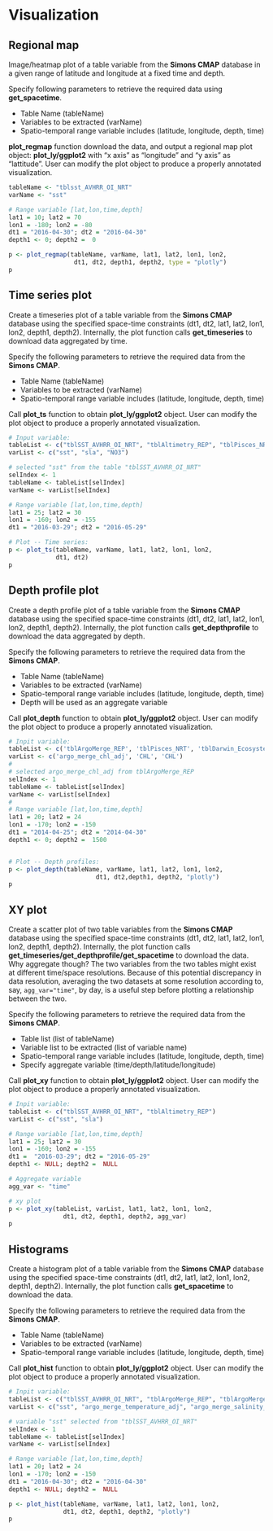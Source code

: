 # Visualization

<!-- There are two built-in options for making plots -- scatter plots to compare two -->
<!-- variable of interest, or histograms of individual variables. -->


## Regional map

Image/heatmap plot of a table variable from the **Simons CMAP** database in a given range of latitude and longitude at a fixed time and depth.

Specify following parameters to retrieve the required data using **get_spacetime**.

+ Table Name (tableName)
+ Variables to be extracted (varName)
+ Spatio-temporal range variable includes (latitude, longitude, depth, time)


**plot_regmap** function download the data, and output a regional map plot object: **plot_ly/ggplot2** with "x axis" as "longitude" and "y axis" as "lattitude". User can modify the plot object to produce a properly annotated visualization. 




```r

tableName <- "tblsst_AVHRR_OI_NRT"
varName <- "sst"

# Range variable [lat,lon,time,depth]
lat1 = 10; lat2 = 70
lon1 = -180; lon2 = -80
dt1 = "2016-04-30"; dt2 = "2016-04-30"
depth1 <- 0; depth2 =  0

p <- plot_regmap(tableName, varName, lat1, lat2, lon1, lon2,
                  dt1, dt2, depth1, depth2, type = "plotly")
p
```

## Time series plot

Create a timeseries plot of a table variable from the **Simons CMAP** database using the specified space-time constraints (dt1, dt2, lat1, lat2, lon1, lon2, depth1, depth2). Internally, the plot function calls **get_timeseries** to download data aggregated by time. 



Specify the following  parameters to retrieve the required data from the  **Simons CMAP**. 

+ Table Name (tableName)
+ Variables to be extracted (varName)
+ Spatio-temporal range variable includes (latitude, longitude, depth, time)




Call **plot_ts** function to obtain **plot_ly/ggplot2** object. User can modify the plot object to produce a properly annotated visualization. 


```r

# Input variable:
tableList <- c("tblSST_AVHRR_OI_NRT", "tblAltimetry_REP", "tblPisces_NRT")
varList <- c("sst", "sla", "NO3")

# selected "sst" from the table "tblSST_AVHRR_OI_NRT"
selIndex <- 1
tableName <- tableList[selIndex]
varName <- varList[selIndex]

# Range variable [lat,lon,time,depth]
lat1 = 25; lat2 = 30
lon1 = -160; lon2 = -155
dt1 = "2016-03-29"; dt2 = "2016-05-29"

# Plot -- Time series:
p <- plot_ts(tableName, varName, lat1, lat2, lon1, lon2,
             dt1, dt2)
p
```

## Depth profile plot

Create a depth profile plot of a table variable from the **Simons CMAP** database using the specified space-time constraints (dt1, dt2, lat1, lat2, lon1, lon2, depth1, depth2). Internally, the plot function calls **get_depthprofile** to download the data aggregated by depth.  


Specify the following  parameters to retrieve the required data from the  **Simons CMAP**. 

+ Table Name (tableName)
+ Variables to be extracted (varName)
+ Spatio-temporal range variable includes (latitude, longitude, depth, time)
+ Depth will be used as an aggregate variable


Call **plot_depth** function to obtain **plot_ly/ggplot2** object.  User can modify the plot object to produce a properly annotated visualization.


```r

# Inpit variable:
tableList <- c('tblArgoMerge_REP', 'tblPisces_NRT', 'tblDarwin_Ecosystem')
varList <- c('argo_merge_chl_adj', 'CHL', 'CHL')
#
# selected argo_merge_chl_adj from tblArgoMerge_REP
selIndex <- 1
tableName <- tableList[selIndex]
varName <- varList[selIndex]
#
# Range variable [lat,lon,time,depth]
lat1 = 20; lat2 = 24
lon1 = -170; lon2 = -150
dt1 = "2014-04-25"; dt2 = "2014-04-30"
depth1 <- 0; depth2 =  1500


# Plot -- Depth profiles:
p <- plot_depth(tableName, varName, lat1, lat2, lon1, lon2,
                        dt1, dt2,depth1, depth2, "plotly")
p

```



## XY plot

Create a scatter plot of two table variables from the **Simons CMAP** database using the specified space-time constraints (dt1, dt2, lat1, lat2, lon1, lon2, depth1, depth2). Internally, the plot function calls **get_timeseries/get_depthprofile/get_spacetime** to download the data. Why aggregate though? The two variables from the two tables might exist at different time/space resolutions. Because of this potential discrepancy in data resolution, averaging the two datasets at some resolution according to, say, `agg_var="time"`, by day, is a useful step before plotting a relationship between the two.

Specify the following  parameters to retrieve the required data from the  **Simons CMAP**. 

+ Table list (list of tableName)
+ Variable list to be extracted (list of variable name)
+ Spatio-temporal range variable includes (latitude, longitude, depth, time)
+ Specify aggregate variable (time/depth/latitude/longitude)


Call **plot_xy** function to obtain **plot_ly/ggplot2** object.  User can modify the plot object to produce a properly annotated visualization.




```r

# Inpit variable:
tableList <- c("tblSST_AVHRR_OI_NRT", "tblAltimetry_REP")
varList <- c("sst", "sla")

# Range variable [lat,lon,time,depth]
lat1 = 25; lat2 = 30
lon1 = -160; lon2 = -155
dt1 =  "2016-03-29"; dt2 = "2016-05-29"
depth1 <- NULL; depth2 =  NULL

# Aggregate variable
agg_var <- "time"

# xy plot
p <- plot_xy(tableList, varList, lat1, lat2, lon1, lon2,
               dt1, dt2, depth1, depth2, agg_var)
p
```

## Histograms 

Create a histogram plot of a table variable from the **Simons CMAP** database using the specified space-time constraints (dt1, dt2, lat1, lat2, lon1, lon2, depth1, depth2). Internally, the plot function calls **get_spacetime** to download the data.  


Specify the following  parameters to retrieve the required data from the  **Simons CMAP**. 

+ Table Name (tableName)
+ Variables to be extracted (varName)
+ Spatio-temporal range variable includes (latitude, longitude, depth, time)

Call **plot_hist** function to obtain **plot_ly/ggplot2** object.  User can modify the plot object to produce a properly annotated visualization.


```r

# Inpit variable:
tableList <- c("tblSST_AVHRR_OI_NRT", "tblArgoMerge_REP", "tblArgoMerge_REP")
varList <- c("sst", "argo_merge_temperature_adj", "argo_merge_salinity_adj")

# variable "sst" selected from "tblSST_AVHRR_OI_NRT"
selIndex <- 1
tableName <- tableList[selIndex]
varName <- varList[selIndex]

# Range variable [lat,lon,time,depth]
lat1 = 20; lat2 = 24
lon1 = -170; lon2 = -150
dt1 = "2016-04-30"; dt2 = "2016-04-30"
depth1 <- NULL; depth2 =  NULL

p <- plot_hist(tableName, varName, lat1, lat2, lon1, lon2,
               dt1, dt2, depth1, depth2, "plotly")
p
```




